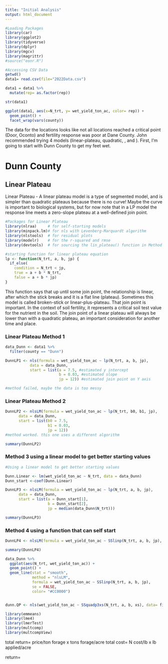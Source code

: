 ```yaml
---
title: "Initial Analysis"
output: html_document
---
```


```r
#Loading Packages
library(car)
library(ggplot2)
library(tidyverse)
library(dplyr)
library(mgcv)
library(magrittr)
#source("eonr.R")
```


```r
#Accessing CSV Data
getwd()
data1= read.csv(file="2022Data.csv")

data1 = data1 %>%
  mutate(rep= as.factor(rep))

str(data1)
```


```r
ggplot(data1, aes(x=N_trt, y= wet_yield_ton_ac, color= rep)) +
  geom_point() +
  facet_wrap(vars(county))
```
The data for the locations looks like not all locations reached a critical point (Door, Oconto) and fertility response was poor at Dane County. John recommended trying 4 models (linear-plateau, quadratic, , and ). First, I'm going to start with  Dunn County to get my feet wet.


# Dunn County

## Linear Plateau
Linear Plateau - A linear plateau model is a type of segmented model, and is simpler than quadratic plateaus because there is no curve! Maybe the curve is important to biological systems, but for now note that in a LP model the response line meets a zero-slope plateau at a well-defined join point.

```r
#Packages for Linear Plateau
library(nlraa)     # for self-starting models
library(minpack.lm)# for nls with Levenberg-Marquardt algorithm
library(nlstools)  # for residual plots
library(modelr)    # for the r-squared and rmse
library(devtools)  # for sourcing the lin_plateau() function in Method 3
```


```r
#starting function for linear plateau equation
lp <- function(N_trt, a, b, jp) {
  if_else(
    condition = N_trt < jp,
    true = a + b * N_trt,
    false = a + b * jp)
}
```
This function says that up until some join point, the relationship is linear, after which the stick breaks and it is a flat line (plateau). Sometimes this model is called broken-stick or linear-plus-plateau. That join point is important. In the context of soil fertility, it represents a critical soil test value for the nutrient in the soil. The join point of a linear plateau will always be lower than with a quadratic plateau, an important consideration for another time and place.

### Linear Plateau Method 1
```r
data_Dunn <- data1 %>%
  filter(county == "Dunn")

DunnLP1 <- nls(formula = wet_yield_ton_ac ~ lp(N_trt, a, b, jp),
           data = data_Dunn,
           start = list(a = 7.5, #estimated y intercept
                        b = 0.03, #estimated slope
                        jp = 12)) #estimated join point on Y axis

#method failed, maybe the data is too messy
```

### Linear Plateau Method 2
```r
DunnLP2 <- nlsLM(formula = wet_yield_ton_ac ~ lp(N_trt, b0, b1, jp),
      data = data_Dunn,
      start = list(b0 = 7.5,
                   b1 = 0.03,
                   jp = 12))
#method worked. this one uses a different algorithm

summary(DunnLP2)
```

### Method 3 using a linear model to get better starting values
```r
#Using a linear model to get better starting values

Dunn.Linear <- lm(wet_yield_ton_ac ~ N_trt, data = data_Dunn)
Dunn_start <-coef(Dunn.Linear)
```

```r
DunnLP3 <- nlsLM(formula = wet_yield_ton_ac ~ lp(N_trt, a, b, jp),
      data = data_Dunn,
      start = list(a = Dunn_start[1],
                   b = Dunn_start[2],
                   jp = median(data_Dunn$N_trt)))

summary(DunnLP3)
```

### Method 4 using a function that can self start
```r
DunnLP4 <- nlsLM(formula = wet_yield_ton_ac ~ SSlinp(N_trt, a, b, jp), data = data_Dunn)

summary(DunnLP4)

```

```r
data_Dunn %>%
  ggplot(aes(N_trt, wet_yield_ton_ac)) +
  geom_point() +
  geom_line(stat = "smooth", 
            method = "nlsLM", 
            formula = wet_yield_ton_ac ~ SSlinp(N_trt, a, b, jp),
            se = FALSE,
            color= "#CC0000")
```

```r

```


```r
dunn.QP <- nls(wet_yield_ton_ac ~ SSquadp3xs(N_trt, a, b, xs), data= filter(data1, county == "Dunn"))

```




```r
library(emmeans)
library(lme4)
library(lmerTest)
library(multcomp)
library(multcompView)
```


total return= price/ton forage x tons forage/acre
total cost= N cost/lb x lb applied/acre


return= 

